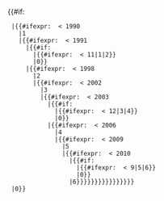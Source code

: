 <includeonly>{{#if:{{{year|}}}
  |{{#ifexpr: {{{year}}} < 1990
    |1
    |{{#ifexpr: {{{year}}} < 1991
      |{{#if:{{{month|}}}
        |{{#ifexpr: {{{month}}} < 11|1|2}}
        |0}}
      |{{#ifexpr: {{{year}}} < 1998
        |2
        |{{#ifexpr: {{{year}}} < 2002
          |3
          |{{#ifexpr: {{{year}}} < 2003
            |{{#if:{{{month|}}}
              |{{#ifexpr: {{{month}}} < 12|3|4}}
              |0}}
            |{{#ifexpr: {{{year}}} < 2006
              |4
              |{{#ifexpr: {{{year}}} < 2009
                |5
                |{{#ifexpr: {{{year}}} < 2010
                  |{{#if:{{{month|}}}
                    |{{#ifexpr: {{{month}}} < 9|5|6}}
                    |0}}
                  |6}}}}}}}}}}}}}}}}
  |0}}
</includeonly><noinclude>
{{Documentation}}
</noinclude>